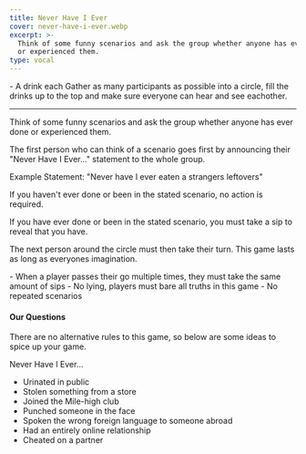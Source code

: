 ```yaml
---
title: Never Have I Ever
cover: never-have-i-ever.webp
excerpt: >-
  Think of some funny scenarios and ask the group whether anyone has ever done
  or experienced them.
type: vocal
---
```


<GameHero
  cover="/BeerGoggleGames/images/never-have-i-ever.webp"
  alt="Never Have I Ever"
/>

<GameSection title="Equipment" icon="/BeerGoggleGames/images/liquor.webp">
-   A drink each
</GameSection>

<GameSection title="Setup" icon="/BeerGoggleGames/images/settings.webp">
Gather as many participants as possible into a circle, fill the drinks up to the top and make sure everyone can hear and see eachother.

* * *
</GameSection>

<GameSection title="Aim of the Game" icon="/BeerGoggleGames/images/target.webp">
<p>Think of some funny scenarios and ask the group whether anyone has ever done or experienced them.</p>
</GameSection>

<GameSection title="How to Play" icon="/BeerGoggleGames/images/question.webp">
The first person who can think of a scenario goes first by announcing their "Never Have I Ever..." statement to the whole group.

Example Statement: "Never have I ever eaten a strangers leftovers"

If you haven't ever done or been in the stated scenario, no action is required.

If you have ever done or been in the stated scenario, you must take a sip to reveal that you have.

The next person around the circle must then take their turn. This game lasts as long as everyones imagination.
</GameSection>

<GameSection title="Rules" icon="/BeerGoggleGames/images/rules.webp">
-   When a player passes their go multiple times, they must take the same amount of sips
-   No lying, players must bare all truths in this game
-   No repeated scenarios
</GameSection>

<GameSection title="Special Edition" icon="/BeerGoggleGames/images/special.webp">

<h4>Our Questions</h4>

There are no alternative rules to this game, so below are some ideas to spice up your game.

Never Have I Ever...

-   Urinated in public
-   Stolen something from a store
-   Joined the Mile-high club
-   Punched someone in the face
-   Spoken the wrong foreign language to someone abroad
-   Had an entirely online relationship
-   Cheated on a partner
</GameSection>

<ShareButtons title="Never Have I Ever" />

<FeedbackCard>
</FeedbackCard>
